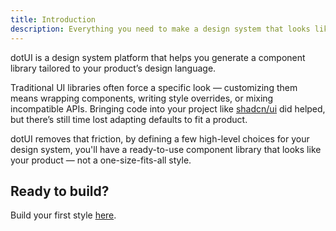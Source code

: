 ```yaml
---
title: Introduction
description: Everything you need to make a design system that looks like your product.
---
```


dotUI is a design system platform that helps you generate a component library tailored to your product’s design language.

Traditional UI libraries often force a specific look — customizing them means wrapping components, writing style overrides, or mixing incompatible APIs. Bringing code into your project like [shadcn/ui](https://ui.shadcn.com/) did helped, but there’s still time lost adapting defaults to fit a product.

dotUI removes that friction, by defining a few high-level choices for your design system, you'll have a ready-to-use component library that looks like your product — not a one-size-fits-all style.

## Ready to build?

Build your first style [here](/styles).
